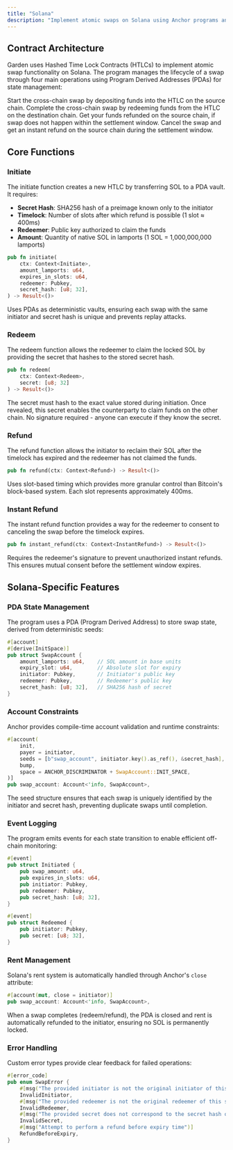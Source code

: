 ```yaml
---
title: "Solana"
description: "Implement atomic swaps on Solana using Anchor programs and PDAs"
---
```


## Contract Architecture

Garden uses Hashed Time Lock Contracts (HTLCs) to implement atomic swap functionality on Solana. The program manages the lifecycle of a swap through four main operations using Program Derived Addresses (PDAs) for state management:

<CardGroup cols={2}>
  <Card title="Initiate" icon="play" href="#initiate">
      Start the cross-chain swap by depositing funds into the HTLC on the source chain.
  </Card>
  <Card title="Redeem" icon="check" href="#redeem">
    Complete the cross-chain swap by redeeming funds from the HTLC on the destination chain.
  </Card>
  <Card title="Refund" icon="rotate-left" href="#refund">
    Get your funds refunded on the source chain, if swap does not happen within the settlement window. 
  </Card>
  <Card title="Instant Refund" icon="bolt" href="#instant-refund">
    Cancel the swap and get an instant refund on the source chain during the settlement window.
  </Card>
</CardGroup>

## Core Functions

### Initiate

The initiate function creates a new HTLC by transferring SOL to a PDA vault. It requires:

- **Secret Hash**: SHA256 hash of a preimage known only to the initiator
- **Timelock**: Number of slots after which refund is possible (1 slot ≈ 400ms)
- **Redeemer**: Public key authorized to claim the funds
- **Amount**: Quantity of native SOL in lamports (1 SOL = 1,000,000,000 lamports)

```rust
pub fn initiate(
    ctx: Context<Initiate>,
    amount_lamports: u64,
    expires_in_slots: u64,
    redeemer: Pubkey,
    secret_hash: [u8; 32],
) -> Result<()>
```

<Note>
Uses PDAs as deterministic vaults, ensuring each swap with the same initiator and secret hash is unique and prevents replay attacks.
</Note>

### Redeem

The redeem function allows the redeemer to claim the locked SOL by providing the secret that hashes to the stored secret hash.

```rust
pub fn redeem(
    ctx: Context<Redeem>, 
    secret: [u8; 32]
) -> Result<()>
```

<Info>
The secret must hash to the exact value stored during initiation. Once revealed, this secret enables the counterparty to claim funds on the other chain. No signature required - anyone can execute if they know the secret.
</Info>

### Refund

The refund function allows the initiator to reclaim their SOL after the timelock has expired and the redeemer has not claimed the funds.

```rust
pub fn refund(ctx: Context<Refund>) -> Result<()>
```

<Note>
Uses slot-based timing which provides more granular control than Bitcoin's block-based system. Each slot represents approximately 400ms.
</Note>

### Instant Refund

The instant refund function provides a way for the redeemer to consent to canceling the swap before the timelock expires.

```rust
pub fn instant_refund(ctx: Context<InstantRefund>) -> Result<()>
```

<Warning>
Requires the redeemer's signature to prevent unauthorized instant refunds. This ensures mutual consent before the settlement window expires.
</Warning>

## Solana-Specific Features

### PDA State Management

The program uses a PDA (Program Derived Address) to store swap state, derived from deterministic seeds:

```rust
#[account]
#[derive(InitSpace)]
pub struct SwapAccount {
    amount_lamports: u64,    // SOL amount in base units
    expiry_slot: u64,        // Absolute slot for expiry
    initiator: Pubkey,       // Initiator's public key
    redeemer: Pubkey,        // Redeemer's public key  
    secret_hash: [u8; 32],   // SHA256 hash of secret
}
```

### Account Constraints

Anchor provides compile-time account validation and runtime constraints:

```rust
#[account(
    init,
    payer = initiator,
    seeds = [b"swap_account", initiator.key().as_ref(), &secret_hash],
    bump,
    space = ANCHOR_DISCRIMINATOR + SwapAccount::INIT_SPACE,
)]
pub swap_account: Account<'info, SwapAccount>,
```

<Tip>
The seed structure ensures that each swap is uniquely identified by the initiator and secret hash, preventing duplicate swaps until completion.
</Tip>

### Event Logging

The program emits events for each state transition to enable efficient off-chain monitoring:

```rust
#[event]
pub struct Initiated {
    pub swap_amount: u64,
    pub expires_in_slots: u64,
    pub initiator: Pubkey,
    pub redeemer: Pubkey,
    pub secret_hash: [u8; 32],
}

#[event]
pub struct Redeemed {
    pub initiator: Pubkey,
    pub secret: [u8; 32],
}
```

### Rent Management

Solana's rent system is automatically handled through Anchor's `close` attribute:

```rust
#[account(mut, close = initiator)]
pub swap_account: Account<'info, SwapAccount>,
```

<Check>
When a swap completes (redeem/refund), the PDA is closed and rent is automatically refunded to the initiator, ensuring no SOL is permanently locked.
</Check>

### Error Handling

Custom error types provide clear feedback for failed operations:

```rust
#[error_code]
pub enum SwapError {
    #[msg("The provided initiator is not the original initiator of this swap")]
    InvalidInitiator,
    #[msg("The provided redeemer is not the original redeemer of this swap")]  
    InvalidRedeemer,
    #[msg("The provided secret does not correspond to the secret hash of this swap")]
    InvalidSecret,
    #[msg("Attempt to perform a refund before expiry time")]
    RefundBeforeExpiry,
}
``` 